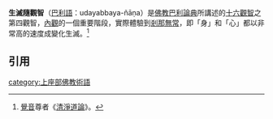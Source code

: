 '''生滅隨觀智'''（[[巴利語|巴利語]]：udayabbaya-ñāṇa）是[[佛教|佛教]][[巴利三藏|巴利]][[論藏|論典]]所講述的[[十六觀智|十六觀智]]之第四觀智，[[內觀|內觀]]的一個重要階段，實際體驗到[[剎那|剎那]][[無常|無常]]，即「身」和「心」都以非常高的速度成變化生滅。<ref>[[覺音|覺音]]尊者《[[清淨道論|清淨道論]]》。</ref>

==引用==
{{reflist}}

{{buddhism-stub}}
[[category:上座部佛教術語|category:上座部佛教術語]]